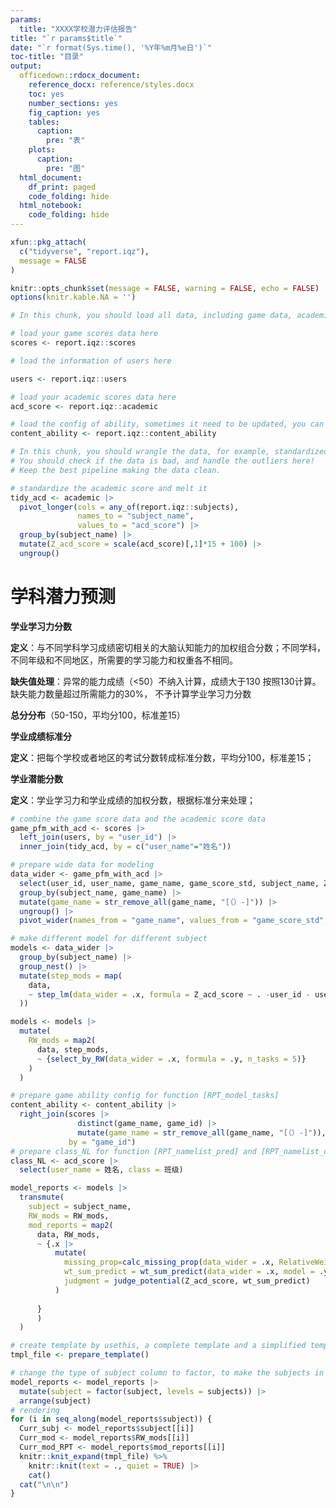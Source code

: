 ```yaml
---
params:
  title: "XXXX学校潜力评估报告"
title: "`r params$title`"
date: "`r format(Sys.time(), '%Y年%m月%e日')`"
toc-title: "目录"
output:
  officedown::rdocx_document:
    reference_docx: reference/styles.docx
    toc: yes
    number_sections: yes
    fig_caption: yes
    tables:
      caption:
        pre: "表"
    plots:
      caption:
        pre: "图"
  html_document:
    df_print: paged
    code_folding: hide
  html_notebook:
    code_folding: hide
---
```



```r
xfun::pkg_attach(
  c("tidyverse", "report.iqz"),
  message = FALSE
)

knitr::opts_chunk$set(message = FALSE, warning = FALSE, echo = FALSE)
options(knitr.kable.NA = '')
```


```r
# In this chunk, you should load all data, including game data, academic score data, users data, ability config.

# load your game scores data here
scores <- report.iqz::scores

# load the information of users here

users <- report.iqz::users

# load your academic scores data here
acd_score <- report.iqz::academic

# load the config of ability, sometimes it need to be updated, you can get it with tarflow.iquizoo
content_ability <- report.iqz::content_ability
```

```r
# In this chunk, you should wrangle the data, for example, standardized the academic score if needed.
# You should check if the data is bad, and handle the outliers here!
# Keep the best pipeline making the data clean.

# standardize the academic score and melt it
tidy_acd <- academic |> 
  pivot_longer(cols = any_of(report.iqz::subjects), 
               names_to = "subject_name", 
               values_to = "acd_score") |> 
  group_by(subject_name) |> 
  mutate(Z_acd_score = scale(acd_score)[,1]*15 + 100) |> 
  ungroup()

```




# 学科潜力预测

**学业学习力分数**

**定义**：与不同学科学习成绩密切相关的大脑认知能力的加权组合分数；不同学科，不同年级和不同地区，所需要的学习能力和权重各不相同。

**缺失值处理**：异常的能力成绩（<50）不纳入计算，成绩大于130 按照130计算。缺失能力数量超过所需能力的30%， 不予计算学业学习力分数

**总分分布**（50-150，平均分100，标准差15）

**学业成绩标准分**

**定义**：把每个学校或者地区的考试分数转成标准分数，平均分100，标准差15；

**学业潜能分数**

**定义**：学业学习力和学业成绩的加权分数，根据标准分来处理；




```r
# combine the game score data and the academic score data
game_pfm_with_acd <- scores |> 
  left_join(users, by = "user_id") |>  
  inner_join(tidy_acd, by = c("user_name"="姓名")) 

# prepare wide data for modeling
data_wider <- game_pfm_with_acd |>  
  select(user_id, user_name, game_name, game_score_std, subject_name, Z_acd_score) |> 
  group_by(subject_name, game_name) |> 
  mutate(game_name = str_remove_all(game_name, "[（）-]")) |> 
  ungroup() |> 
  pivot_wider(names_from = "game_name", values_from = "game_score_std", values_fn = median)

```

```r
# make different model for different subject
models <- data_wider |> 
  group_by(subject_name) |> 
  group_nest() |> 
  mutate(step_mods = map(
    data,
    ~ step_lm(data_wider = .x, formula = Z_acd_score ~ . -user_id - user_name, trace = FALSE)
  ))

```

```r
models <- models |> 
  mutate(
    RW_mods = map2(
      data, step_mods,
      ~ {select_by_RW(data_wider = .x, formula = .y, n_tasks = 5)}
    )
  )
```

```r

# prepare game ability config for function [RPT_model_tasks]
content_ability <- content_ability |>  
  right_join(scores |>  
               distinct(game_name, game_id) |> 
               mutate(game_name = str_remove_all(game_name, "[（）-]")), 
             by = "game_id")
# prepare class_NL for function [RPT_namelist_pred] and [RPT_namelist_drop]
class_NL <- acd_score |> 
  select(user_name = 姓名, class = 班级)

model_reports <- models |> 
  transmute(
    subject = subject_name,
    RW_mods = RW_mods,
    mod_reports = map2(
      data, RW_mods,
      ~ {.x |> 
          mutate(
            missing_prop=calc_missing_prop(data_wider = .x, RelativeWeight = .y$rw, digits = 0.2),
            wt_sum_predict = wt_sum_predict(data_wider = .x, model = .y),
            judgment = judge_potential(Z_acd_score, wt_sum_predict)
          ) 
          
      }
      )
  )

```

```r
# create template by usethis, a complete template and a simplified template
tmpl_file <- prepare_template()

# change the type of subject column to factor, to make the subjects in order
model_reports <- model_reports |> 
  mutate(subject = factor(subject, levels = subjects)) |> 
  arrange(subject)
# rendering
for (i in seq_along(model_reports$subject)) { 
  Curr_subj <- model_reports$subject[[i]]
  Curr_mod <- model_reports$RW_mods[[i]]
  Curr_mod_RPT <- model_reports$mod_reports[[i]]
  knitr::knit_expand(tmpl_file) %>%
    knitr::knit(text = ., quiet = TRUE) |> 
    cat()
  cat("\n\n")
}
```

